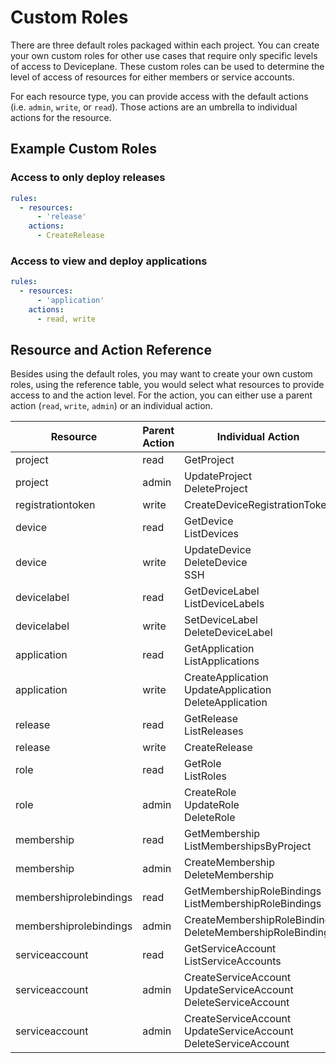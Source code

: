 
<Docs title="Custom Roles">

# Custom Roles

There are three default roles packaged within each project. You can create your own custom roles for other use cases that require only specific levels of access to Deviceplane. These custom roles can be used to determine the level of access of resources for either members or service accounts.

For each resource type, you can provide access with the default actions (i.e. `admin`, `write`, or `read`). Those actions are an umbrella to individual actions for the resource.

## Example Custom Roles

### Access to only deploy releases

```yaml
rules:
  - resources:
      - 'release'
    actions:
      - CreateRelease
```

### Access to view and deploy applications

```yaml
rules:
  - resources:
      - 'application'
    actions:
      - read, write
```

## Resource and Action Reference

Besides using the default roles, you may want to create your own custom roles, using the reference table, you would select what resources to provide access to and the action level. For the action, you can either use a parent action (`read`, `write`, `admin`) or an individual action.

| Resource               | Parent Action | Individual Action                                                            |
| ---------------------- | ------------- | ---------------------------------------------------------------------------- |
| project                | read          | GetProject                                                                   |
| project                | admin         | UpdateProject <br /> DeleteProject                                           |
| registrationtoken      | write         | CreateDeviceRegistrationToken                                                |
| device                 | read          | GetDevice <br /> ListDevices                                                 |
| device                 | write         | UpdateDevice <br /> DeleteDevice <br /> SSH                                  |
| devicelabel            | read          | GetDeviceLabel <br /> ListDeviceLabels                                       |
| devicelabel            | write         | SetDeviceLabel <br /> DeleteDeviceLabel                                      |
| application            | read          | GetApplication <br /> ListApplications                                       |
| application            | write         | CreateApplication <br /> UpdateApplication <br /> DeleteApplication          |
| release                | read          | GetRelease <br /> ListReleases                                               |
| release                | write         | CreateRelease                                                                |
| role                   | read          | GetRole <br /> ListRoles                                                     |
| role                   | admin         | CreateRole <br /> UpdateRole <br /> DeleteRole                               |
| membership             | read          | GetMembership <br /> ListMembershipsByProject                                |
| membership             | admin         | CreateMembership <br /> DeleteMembership                                     |
| membershiprolebindings | read          | GetMembershipRoleBindings <br /> ListMembershipRoleBindings                  |
| membershiprolebindings | admin         | CreateMembershipRoleBinding <br /> DeleteMembershipRoleBinding               |
| serviceaccount         | read          | GetServiceAccount <br /> ListServiceAccounts                                 |
| serviceaccount         | admin         | CreateServiceAccount <br /> UpdateServiceAccount <br /> DeleteServiceAccount |
| serviceaccount         | admin         | CreateServiceAccount <br /> UpdateServiceAccount <br /> DeleteServiceAccount |

</Docs>

